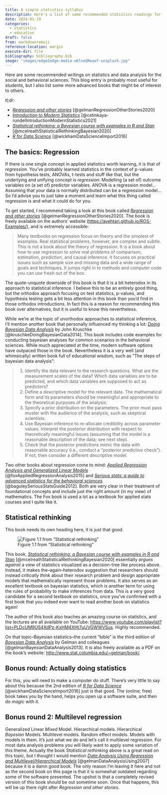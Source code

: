 ```yaml
---
title: A simple statistics syllabus
description: Here's a list of some recommended statistics readings for behavioral and social scientists so I don't have to keep sending the same email out over and over again.
date: 2024-01-19
categories:
  - statistics
  - education
draft: false
from: markdown+emoji
reference-location: margin
execute-dir: file
bibliography: bibliography.bib
image: "images/edge2edge-media-uKlneQRwaxY-unsplash.jpg"
---
```


Here are some recommended writings on statistics and data analysis for the social and behavioral sciences. This blog entry is probably most useful for students, but I also list some more advanced books that might be of interest to others.

*tl;dr*:

-   [*Regression and other stories*](https://avehtari.github.io/ROS-Examples) [@gelmanRegressionOtherStories2020]
-   [*Introduction to Modern Statistics*](https://openintro-ims.netlify.app/) [@cetinkaya-rundelIntroductionModernStatistics2021]
-   [*Statistical rethinking: a Bayesian course with examples in R and Stan*](https://xcelab.net/rm/statistical-rethinking/) [@mcelreathStatisticalRethinkingBayesian2020]
-   [*R for Data Science*](https://r4ds.hadley.nz/) [@wickhamDataScienceImport2016]

## The basics: Regression

If there is one single concept in applied statistics worth learning, it is that of *regression*. You've probably learned statistics in the context of p-values from hypothesis tests, ANOVAs, t-tests and stuff like that, but the underlying and unifying concept is *regression*: Modelling (a set of) outcome variables on (a set of) predictor variables. ANOVA is a regression model... Assuming that your data is normally distributed can be a regression model... So I'd advise you to just take a moment and learn what this thing called regression is and what it could do for you.

To get started, I recommend taking a look at this book called [*Regression and other stories*](https://avehtari.github.io/ROS-Examples) [@gelmanRegressionOtherStories2020]. The book is freely available on the authors' website (<https://avehtari.github.io/ROS-Examples/>), and is extremely accessible:

> Many textbooks on regression focus on theory and the simplest of examples. Real statistical problems, however, are complex and subtle. This is not a book about the theory of regression. It is a book about how to use regression to solve real problems of comparison, estimation, prediction, and causal inference. It focuses on practical issues such as sample size and missing data and a wide range of goals and techniques. It jumps right in to methods and computer code you can use fresh out of the box.

The quote-unquote downside of this book is that it is a bit heterodox in its approach to statistical inference. I believe this to be an entirely good thing, but the orthodox approach focusing on test statistics, p-values, and hypothesis testing gets a bit less attention in this book than you'd find in those orthodox introductions. In fact this is a reason for recommending this book over alternatives, but it is useful to know this nevertheless.

While we're at the topic of unorthodox approaches to statistical inference, I'll mention another book that personally influenced my thinking a lot: [*Doing Bayesian Data Analysis*](https://sites.google.com/site/doingbayesiandataanalysis/) by John Kruschke [@kruschkeDoingBayesianData2014]. This book includes code examples for conducting bayesian analyses for common scenarios in the behavioral sciences. While much appreciated at the time, modern software options have outpaced those in the book. Nevertheless it is a very well (and whimsically) written book full of educational wisdom, such as "The steps of bayesian data analysis":

> 1.  Identify the data relevant to the research questions. What are the measurement scales of the data? Which data variables are to be predicted, and which data variables are supposed to act as predictors?
> 2.  Define a descriptive model for the relevant data. The mathematical form and its parameters should be meaningful and appropriate to the theoretical purposes of the analysis.
> 3.  Specify a prior distribution on the parameters. The prior must pass muster with the audience of the analysis, such as skeptical scientists.
> 4.  Use Bayesian inference to re-allocate credibility across parameter values. Interpret the posterior distribution with respect to theoretically meaningful issues (assuming that the model is a reasonable description of the data; see next step).
> 5.  Check that the posterior predictions mimic the data with reasonable accuracy (i.e., conduct a “posterior predictive check”). If not, then consider a different descriptive model.

Two other books about regression come to mind: [*Applied Regression Analysis and Generalized Linear Models*](https://www.john-fox.ca/AppliedRegression/index.html) [@foxAppliedRegressionAnalysis2015] and [*Serious stats: a guide to advanced statistics for the behavioral sciences*](http://irep.ntu.ac.uk/id/eprint/16540/) [@baguleySeriousStatsGuide2012]. Both are very clear in their treatment of foundational concepts and include just the right amount (in my view) of mathematics. The Fox book is used a lot as a textbook for applied stats courses and I quite like it.

## Statistical rethinking

This book needs its own heading here, it is just that good.

![Figure 1.1 from "Statistical rethinking"](images/rethinking-fig-1-1.png){fig-alt="Example decision tree, or flowchart, for selecting an appropri- ate statistical procedure. Beginning at the top, the user answers a series of questions about measurement and intent, arriving eventually at the name of a procedure. Many such decision trees are possible." fig-align="center"}

This book, [*Statistical rethinking: a Bayesian course with examples in R and Stan*](https://xcelab.net/rm/statistical-rethinking/) [@mcelreathStatisticalRethinkingBayesian2020] essentially *argues against* a view of statistics visualized as a decision-tree like process above. Instead, it makes the–again–heterodox suggestion that researchers should instead *critically think* about their research problem and design appropriate models that mathematically represent those problems. It also serves as an excellent textbook on bayesian statistics, which is another term for using the rules of probability to make inferences from data. This is a very good candidate for a second textbook on statistics, once you've confirmed with a first book that you indeed ever want to read another book on statistics again!

The author of this book also teaches an amazing course on statistics, and the lectures are all available on YouTube: <https://www.youtube.com/playlist?list=PLDcUM9US4XdPz-KxHM4XHt7uUVGWWVSus>. Highly recommended.

On that topic–Bayesian statistics–the current "bible" is the third edition of [*Bayesian Data Analysis*](http://www.stat.columbia.edu/~gelman/book/) by Gelman and colleagues [@gelmanBayesianDataAnalysis2013]. It is also freely available as a PDF on the book's website: <http://www.stat.columbia.edu/~gelman/book/>.

## Bonus round: Actually doing statistics

For this, you will need to make a computer do stuff. There's very little to say about this because the 2nd edition of [*R for Data Science*](https://r4ds.hadley.nz/) [@wickhamDataScienceImport2016] just is that good. The (online; free) book takes you by the hand, helps you open up a software suite, and then do *magic* with it.

## Bonus round 2: Multilevel regression

Generalized Linear *Mixed* Model. Hierarchical models. Hierarchical *Bayesian* Models. Multilevel models. Random effect models. Models with models in them. It's just what we do and let's call it multilevel regression. For most data analysis problems you will likely want to apply some variation of this theme. Actually the book *Statistical rethinking* above is a great read on this topic, but I thought I would mention [*Data Analysis Using Regression and Multilevel/Hierarchical Models*](http://www.stat.columbia.edu/~gelman/arm/) [@gelmanDataAnalysisUsing2007] because it is a damn good book. The only reason I'm leaving it here and not as the second book on this page is that it is somewhat outdated regarding some of the software presented. The upshot is that a completely revised version of this book should be out sometime soon. Once that happens, this will be up there right after *Regression and other stories*.
